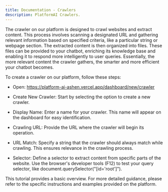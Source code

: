 ```yaml
---
title: Documentation - Crawlers
description: PlatformAI Crawlers.
---
```


The crawler on our platform is designed to crawl websites and extract content. This process involves scanning a designated URL and gathering relevant information based on specified criteria, like a particular string or webpage section. The extracted content is then organized into files. These files can be provided to your chatbot, enriching its knowledge base and enabling it to respond more intelligently to user queries. Essentially, the more relevant content the crawler gathers, the smarter and more efficient your chatbot becomes.

To create a crawler on our platform, follow these steps:

- Open: https://platform-ai-ashen.vercel.app/dashboard/new/crawler

- Create New Crawler: Start by selecting the option to create a new crawler.

- Display Name: Enter a name for your crawler. This name will appear on the dashboard for easy identification.

- Crawling URL: Provide the URL where the crawler will begin its operation.

- URL Match: Specify a string that the crawler should always match while crawling. This ensures relevance in the crawling process.

- Selector: Define a selector to extract content from specific parts of the website. Use the browser's developer tools (F12) to test your query selector, like document.querySelector("[id='root']").

This tutorial provides a basic overview. For more detailed guidance, please refer to the specific instructions and examples provided on the platform.
